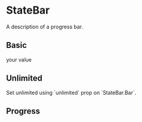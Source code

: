 
<Meta title="Components/StateBar" component={StateBar} />

# StateBar

<Description>A description of a progress bar.</Description>

## Basic

<Canvas>
  <Story name="basic">
    <StateBar my={2}>
      <StateBar.State label="Label">your value</StateBar.State>
      <StateBar.Bar value={50} />
    </StateBar>
    <StateBar my={2}>
      <StateBar.State label="Value >= 90" />
      <StateBar.Bar value={90} />
    </StateBar>
  </Story>
</Canvas>

## Unlimited

<Description>
  Set unlimited using `unlimited` prop on `StateBar.Bar`.
</Description>

<Canvas>
  <Story name="unlimited">
    <StateBar my={2}>
      <StateBar.State label="Unlimited" />
      <StateBar.Bar unlimited />
    </StateBar>
  </Story>
</Canvas>

## Progress

<Canvas>
  <Story name="progress">
    <StateBar my={2}>
      <StateBar.State label="Progress" />
      <StateBar.Bar progress />
    </StateBar>
  </Story>
</Canvas>
